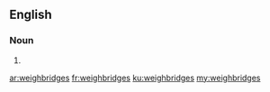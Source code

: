 ==English==

===Noun===
{{head|en|plural}}

# {{plural of|weighbridge|lang=en|nocat=1}}

[[ar:weighbridges]]
[[fr:weighbridges]]
[[ku:weighbridges]]
[[my:weighbridges]]